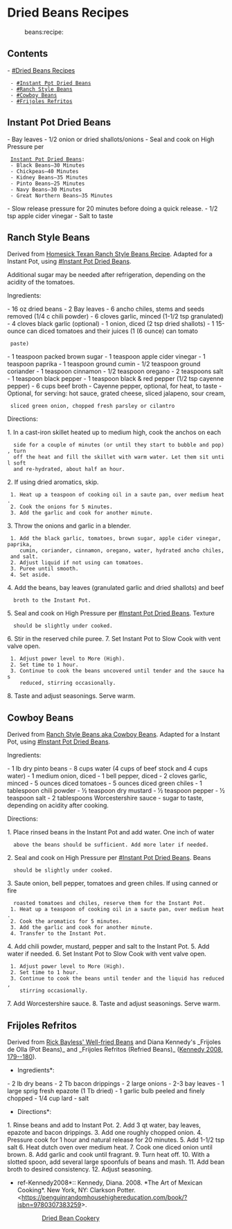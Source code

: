 = Dried Beans Recipes =
:beans:recipe:

== Contents ==
- [[#Dried Beans Recipes]]
  - [[#Instant Pot Dried Beans]]
  - [[#Ranch Style Beans]]
  - [[#Cowboy Beans]]
  - [[#Frijoles Refritos]]

== Instant Pot Dried Beans ==

- Bay leaves
- 1/2 onion or dried shallots/onions
- Seal and cook on High Pressure per
  [[https://amindfullmom.com/instant-pot-beans/|Instant Pot Dried Beans]]:
  - Black Beans—30 Minutes
  - Chickpeas—40 Minutes
  - Kidney Beans—35 Minutes
  - Pinto Beans—25 Minutes
  - Navy Beans—30 Minutes
  - Great Northern Beans—35 Minutes
- Slow release pressure for 20 minutes before doing a quick release.
- 1/2 tsp apple cider vinegar
- Salt to taste

== Ranch Style Beans ==

Derived from
[[https://www.homesicktexan.com/ranch-style-beans-recipe/|Homesick Texan Ranch Style Beans Recipe]].
Adapted for a Instant Pot, using [[#Instant Pot Dried Beans]].

Additional sugar may be needed after refrigeration, depending on the acidity of
the tomatoes.

Ingredients:

- 16 oz dried beans
- 2 Bay leaves
- 6 ancho chiles, stems and seeds removed (1/4 c chili powder)
- 6 cloves garlic, minced (1-1/2 tsp granulated)
- 4 cloves black garlic (optional)
- 1 onion, diced (2 tsp dried shallots)
- 1 15-ounce can diced tomatoes and their juices (1 (6 ounce) can tomato
  paste)
- 1 teaspoon packed brown sugar
- 1 teaspoon apple cider vinegar
- 1 teaspoon paprika
- 1 teaspoon ground cumin
- 1/2 teaspoon ground coriander
- 1 teaspoon cinnamon
- 1/2 teaspoon oregano
- 2 teaspoons salt
- 1 teaspoon black pepper
- 1 teaspoon black & red pepper (1/2 tsp cayenne pepper)
- 6 cups beef broth
- Cayenne pepper, optional, for heat, to taste
- Optional, for serving: hot sauce, grated cheese, sliced jalapeno, sour cream,
  sliced green onion, chopped fresh parsley or cilantro

Directions:

1. In a cast-iron skillet heated up to medium high, cook the anchos on each
   side for a couple of minutes (or until they start to bubble and pop), turn
   off the heat and fill the skillet with warm water. Let them sit until soft
   and re-hydrated, about half an hour.
2. If using dried aromatics, skip.
  1. Heat up a teaspoon of cooking oil in a saute pan, over medium heat.
  2. Cook the onions for 5 minutes.
  3. Add the garlic and cook for another minute.
3. Throw the onions and garlic in a blender.
  1. Add the black garlic, tomatoes, brown sugar, apple cider vinegar, paprika,
     cumin, coriander, cinnamon, oregano, water, hydrated ancho chiles, and salt.
  2. Adjust liquid if not using can tomatoes.
  3. Puree until smooth.
  4. Set aside.
4. Add the beans, bay leaves (granulated garlic and dried shallots) and beef
   broth to the Instant Pot.
5. Seal and cook on High Pressure per [[#Instant Pot Dried Beans]]. Texture
   should be slightly under cooked.
6. Stir in the reserved chile puree.
7. Set Instant Pot to Slow Cook with vent valve open.
  1. Adjust power level to More (High).
  2. Set time to 1 hour.
  3. Continue to cook the beans uncovered until tender and the sauce has
     reduced, stirring occasionally.
8. Taste and adjust seasonings. Serve warm.

== Cowboy Beans ==

Derived from [[https://www.food.com/recipe/ranch-style-beans-aka-cowboy-beans-85199?units=us&scale=6|Ranch Style Beans aka Cowboy Beans]].
Adapted for a Instant Pot, using [[#Instant Pot Dried Beans]].

Ingredients:

- 1 lb dry pinto beans
- 8 cups water (4 cups of beef stock and 4 cups water)
- 1 medium onion, diced
- 1 bell pepper, diced
- 2 cloves garlic, minced
- 5 ounces diced tomatoes
- 5 ounces diced green chiles
- 1 tablespoon chili powder
- 1⁄2 teaspoon dry mustard
- 1⁄2 teaspoon pepper
- 1⁄2 teaspoon salt
- 2 tablespoons Worcestershire sauce
- sugar to taste, depending on acidity after cooking.

Directions:

1. Place rinsed beans in the Instant Pot and add water. One inch of water
   above the beans should be sufficient. Add more later if needed.
2. Seal and cook on High Pressure per [[#Instant Pot Dried Beans]]. Beans
   should be slightly under cooked.
3. Saute onion, bell pepper, tomatoes and green chiles. If using canned or fire
   roasted tomatoes and chiles, reserve them for the Instant Pot.
  1. Heat up a teaspoon of cooking oil in a saute pan, over medium heat.
  2. Cook the aromatics for 5 minutes.
  3. Add the garlic and cook for another minute.
  4. Transfer to the Instant Pot.
4. Add chili powder, mustard, pepper and salt to the Instant Pot.
5. Add water if needed.
6. Set Instant Pot to Slow Cook with vent valve open.
  1. Adjust power level to More (High).
  2. Set time to 1 hour.
  3. Continue to cook the beans until tender and the liquid has reduced,
     stirring occasionally.
7. Add Worcestershire sauce.
8. Taste and adjust seasonings. Serve warm.

== Frijoles Refritos ==

Derived from [[https://www.rickbayless.com/recipe/well-fried-beans|Rick Bayless' Well-fried Beans]] and Diana Kennedy's
_Frijoles de Olla (Pot Beans)_ and _Frijoles Refritos (Refried Beans)_
([[#ref-Kennedy2008|Kennedy 2008, 179--180]]).

*Ingredients*:

- 2 lb dry beans
- 2 Tb bacon drippings
- 2 large onions
- 2-3 bay leaves
- 1 large sprig fresh epazote (1 Tb dried)
- 1 garlic bulb peeled and finely chopped
- 1/4 cup lard
- salt

*Directions*:

1. Rinse beans and add to Instant Pot.
2. Add 3 qt water, bay leaves, epazote and bacon drippings.
3. Add one roughly chopped onion.
4. Pressure cook for 1 hour and natural release for 20 minutes.
5. Add 1-1/2 tsp salt
6. Heat dutch oven over medium heat.
7. Cook one diced onion until brown.
8. Add garlic and cook until fragrant.
9. Turn heat off.
10. With a slotted spoon, add several large spoonfuls of beans and mash.
11. Add bean broth to desired consistency.
12. Adjust seasoning.

*ref-Kennedy2008*:: Kennedy, Diana. 2008. *The Art of Mexican Cooking*. New York, NY: Clarkson Potter. <https://penguinrandomhousehighereducation.com/book/?isbn=9780307383259>.
:: [[wn.zk:20240106-1442|Dried Bean Cookery]]
